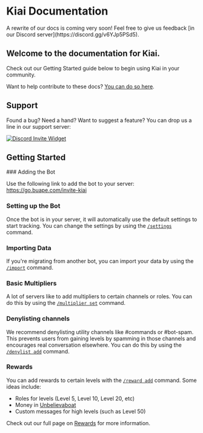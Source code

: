 
# Kiai Documentation

<Callout emoji="⚠️">
	A rewrite of our docs is coming very soon! Feel free to give us feedback
	[in our Discord server](https://discord.gg/v6YJp5PSd5).
</Callout>

## Welcome to the documentation for Kiai.

Check out our Getting Started guide below to begin using Kiai in your community.

Want to help contribute to these docs? [You can do so here](https://github.com/buape/kiai-docs).

## Support

Found a bug? Need a hand? Want to suggest a feature? You can drop us a line in our support server:

[![Discord Invite Widget](http://invidget.switchblade.xyz/v6YJp5PSd5)](https://discord.gg/v6YJp5PSd5)

## Getting Started

<Steps> 
### Adding the Bot

Use the following link to add the bot to your server: https://go.buape.com/invite-kiai

### Setting up the Bot

Once the bot is in your server, it will automatically use the default settings to start tracking. You can change the settings by using the [`/settings`](/commands/settings) command.

### Importing Data

If you're migrating from another bot, you can import your data by using the [`/import`](/commands/import) command.

### Basic Multipliers

A lot of servers like to add multipliers to certain channels or roles.
You can do this by using the [`/multiplier set`](/commands/multiplier) command.

### Denylisting channels

We recommend denylisting utility channels like #commands or #bot-spam.
This prevents users from gaining levels by spamming in those channels and encourages real conversation elsewhere.
You can do this by using the [`/denylist add`](/commands/denylist) command.

### Rewards

You can add rewards to certain levels with the [`/reward add`](/commands/reward) command.
Some ideas include: 
- Roles for levels (Level 5, Level 10, Level 20, etc)
- Money in [Unbelievaboat](https://unbelievaboat.com/)
- Custom messages for high levels (such as Level 50)

Check out our full page on [Rewards](/features/rewards) for more information.

</Steps>
